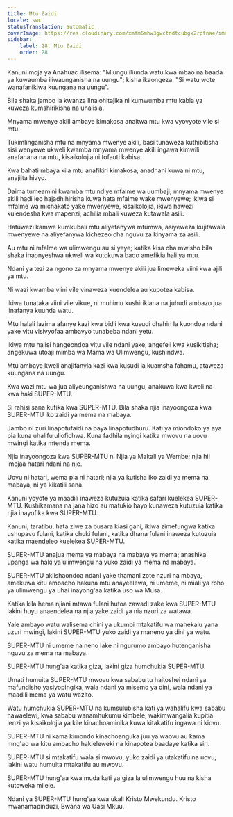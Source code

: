 ```yaml
---
title: Mtu Zaidi
locale: swc
statusTranslation: automatic
coverImage: https://res.cloudinary.com/xmfm6mhw3gwctndtcubgx2rptnae/image/upload/v1741354419/small_cover_la_gran_rebelion_28716e29d2.webp
sidebar:
    label: 28. Mtu Zaidi
    order: 28
---
```

Kanuni moja ya Anahuac ilisema: "Miungu iliunda watu kwa mbao na baada ya kuwaumba iliwaunganisha na uungu"; kisha ikaongeza: "Si watu wote wanafanikiwa kuungana na uungu".

Bila shaka jambo la kwanza linalohitajika ni kumwumba mtu kabla ya kuweza kumshirikisha na uhalisia.

Mnyama mwenye akili ambaye kimakosa anaitwa mtu kwa vyovyote vile si mtu.

Tukimlinganisha mtu na mnyama mwenye akili, basi tunaweza kuthibitisha sisi wenyewe ukweli kwamba mnyama mwenye akili ingawa kimwili anafanana na mtu, kisaikolojia ni tofauti kabisa.

Kwa bahati mbaya kila mtu anafikiri kimakosa, anadhani kuwa ni mtu, anajiita hivyo.

Daima tumeamini kwamba mtu ndiye mfalme wa uumbaji; mnyama mwenye akili hadi leo hajadhihirisha kuwa hata mfalme wake mwenyewe; ikiwa si mfalme wa michakato yake mwenyewe, kisaikolojia, ikiwa hawezi kuiendesha kwa mapenzi, achilia mbali kuweza kutawala asili.

Hatuwezi kamwe kumkubali mtu aliyefanywa mtumwa, asiyeweza kujitawala mwenyewe na aliyefanywa kichezeo cha nguvu za kinyama za asili.

Au mtu ni mfalme wa ulimwengu au si yeye; katika kisa cha mwisho bila shaka inaonyeshwa ukweli wa kutokuwa bado amefikia hali ya mtu.

Ndani ya tezi za ngono za mnyama mwenye akili jua limeweka viini kwa ajili ya mtu.

Ni wazi kwamba viini vile vinaweza kuendelea au kupotea kabisa.

Ikiwa tunataka viini vile vikue, ni muhimu kushirikiana na juhudi ambazo jua linafanya kuunda watu.

Mtu halali lazima afanye kazi kwa bidii kwa kusudi dhahiri la kuondoa ndani yake vitu visivyofaa ambavyo tunabeba ndani yetu.

Ikiwa mtu halisi hangeondoa vitu vile ndani yake, angefeli kwa kusikitisha; angekuwa utoaji mimba wa Mama wa Ulimwengu, kushindwa.

Mtu ambaye kweli anajifanyia kazi kwa kusudi la kuamsha fahamu, ataweza kuungana na uungu.

Kwa wazi mtu wa jua aliyeunganishwa na uungu, anakuwa kwa kweli na kwa haki SUPER-MTU.

Si rahisi sana kufika kwa SUPER-MTU. Bila shaka njia inayoongoza kwa SUPER-MTU iko zaidi ya mema na mabaya.

Jambo ni zuri linapotufaidi na baya linapotudhuru. Kati ya miondoko ya aya pia kuna uhalifu uliofichwa. Kuna fadhila nyingi katika mwovu na uovu mwingi katika mtenda mema.

Njia inayoongoza kwa SUPER-MTU ni Njia ya Makali ya Wembe; njia hii imejaa hatari ndani na nje.

Uovu ni hatari, wema pia ni hatari; njia ya kutisha iko zaidi ya mema na mabaya, ni ya kikatili sana.

Kanuni yoyote ya maadili inaweza kutuzuia katika safari kuelekea SUPER-MTU. Kushikamana na jana hizo au matukio hayo kunaweza kutuzuia katika njia inayofika kwa SUPER-MTU.

Kanuni, taratibu, hata ziwe za busara kiasi gani, ikiwa zimefungwa katika ushupavu fulani, katika chuki fulani, katika dhana fulani inaweza kutuzuia katika maendeleo kuelekea SUPER-MTU.

SUPER-MTU anajua mema ya mabaya na mabaya ya mema; anashika upanga wa haki ya ulimwengu na yuko zaidi ya mema na mabaya.

SUPER-MTU akiishaondoa ndani yake thamani zote nzuri na mbaya, amekuwa kitu ambacho hakuna mtu anayeelewa, ni umeme, ni miali ya roho ya ulimwengu ya uhai inayong'aa katika uso wa Musa.

Katika kila hema njiani mtawa fulani hutoa zawadi zake kwa SUPER-MTU lakini huyu anaendelea na njia yake zaidi ya nia nzuri za watawa.

Yale ambayo watu walisema chini ya ukumbi mtakatifu wa mahekalu yana uzuri mwingi, lakini SUPER-MTU yuko zaidi ya maneno ya dini ya watu.

SUPER-MTU ni umeme na neno lake ni ngurumo ambayo hutenganisha nguvu za mema na mabaya.

SUPER-MTU hung'aa katika giza, lakini giza humchukia SUPER-MTU.

Umati humuita SUPER-MTU mwovu kwa sababu tu haitoshei ndani ya mafundisho yasiyopingika, wala ndani ya misemo ya dini, wala ndani ya maadili mema ya watu wazito.

Watu humchukia SUPER-MTU na kumsulubisha kati ya wahalifu kwa sababu hawaelewi, kwa sababu wanamhukumu kimbele, wakimwangalia kupitia lenzi ya kisaikolojia ya kile kinachoaminika kuwa kitakatifu ingawa ni kiovu.

SUPER-MTU ni kama kimondo kinachoanguka juu ya waovu au kama mng'ao wa kitu ambacho hakieleweki na kinapotea baadaye katika siri.

SUPER-MTU si mtakatifu wala si mwovu, yuko zaidi ya utakatifu na uovu; lakini watu humuita mtakatifu au mwovu.

SUPER-MTU hung'aa kwa muda kati ya giza la ulimwengu huu na kisha kutoweka milele.

Ndani ya SUPER-MTU hung'aa kwa ukali Kristo Mwekundu. Kristo mwanamapinduzi, Bwana wa Uasi Mkuu.

